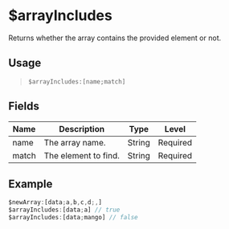 # $arrayIncludes
Returns whether the array contains the provided element or not.

## Usage
> `$arrayIncludes:[name;match]`

## Fields
| Name  | Description          | Type   | Level    |
| ----- | -------------------- | ------ | -------- |
| name  | The array name.      | String | Required |
| match | The element to find. | String | Required |

## Example
```js
$newArray:[data;a,b,c,d;,]
$arrayIncludes:[data;a] // true
$arrayIncludes:[data;mango] // false
```